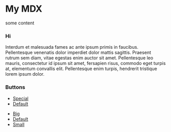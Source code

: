 # My MDX

some content

### Hi

Interdum et malesuada fames ac ante ipsum primis in faucibus. Pellentesque venenatis dolor imperdiet dolor mattis sagittis. Praesent rutrum sem diam, vitae egestas enim auctor sit amet. Pellentesque leo mauris, consectetur id ipsum sit amet, fersapien risus, commodo eget turpis at, elementum convallis elit. Pellentesque enim turpis, hendrerit tristique lorem ipsum dolor.

<h3>Buttons</h3>
<ul className="actions">
<li><a href="#" className="button special">Special</a></li>
<li><a href="#" className="button">Default</a></li>
</ul>
<ul className="actions">
<li><a href="#" className="button big">Big</a></li>
<li><a href="#" className="button">Default</a></li>
<li><a href="#" className="button small">Small</a></li>
</ul>
